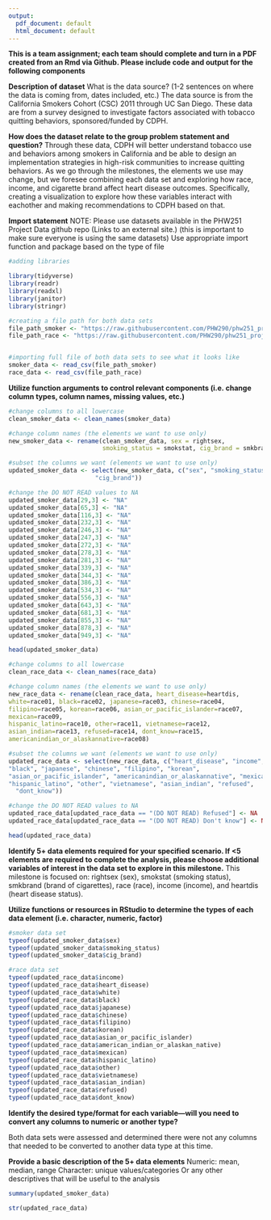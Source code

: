 ```yaml
---
output:
  pdf_document: default
  html_document: default
---
```

**This is a team assignment; each team should complete and turn in a PDF created from an Rmd via Github. Please include code and output for the following components**



**Description of dataset**
What is the data source? (1-2 sentences on where the data is coming from, dates included, etc.)
The data source is from the California Smokers Cohort (CSC) 2011 through UC San Diego. These data are from a survey designed to investigate factors associated with tobacco quitting behaviors, sponsored/funded by CDPH.




**How does the dataset relate to the group problem statement and question?**
Through these data, CDPH will better understand tobacco use and behaviors among smokers in California and be able to design an implementation strategies in high-risk communities to increase quitting behaviors. As we go through the milestones, the elements we use may change, but we foresee combining each data set and exploring how race, income, and cigarette brand affect heart disease outcomes. Specifically, creating a visualization to explore how these variables interact with eachother and making recommendations to CDPH based on that.



**Import statement**
NOTE: Please use datasets available in the PHW251 Project Data github repo (Links to an external site.) (this is important to make sure everyone is using the same datasets)
Use appropriate import function and package based on the type of file


```r

#adding libraries

library(tidyverse)
library(readr)
library(readxl)
library(janitor)
library(stringr)

```

```r
#creating a file path for both data sets
file_path_smoker <- "https://raw.githubusercontent.com/PHW290/phw251_projectdata/main/ca_csc_smoker_data.csv"
file_path_race <- "https://raw.githubusercontent.com/PHW290/phw251_projectdata/main/ca_csc_outcome_race_data.csv"


#importing full file of both data sets to see what it looks like
smoker_data <- read_csv(file_path_smoker)
race_data <- read_csv(file_path_race)

```


**Utilize function arguments to control relevant components (i.e. change column types, column names, missing values, etc.)**
```r

#change columns to all lowercase
clean_smoker_data <- clean_names(smoker_data)

#change column names (the elements we want to use only)
new_smoker_data <- rename(clean_smoker_data, sex = rightsex, 
                          smoking_status = smokstat, cig_brand = smkbrand)

#subset the columns we want (elements we want to use only)
updated_smoker_data <- select(new_smoker_data, c("sex", "smoking_status",
                        "cig_brand"))

#change the DO NOT READ values to NA
updated_smoker_data[29,3] <- "NA"
updated_smoker_data[65,3] <- "NA"
updated_smoker_data[116,3] <- "NA"
updated_smoker_data[232,3] <- "NA"
updated_smoker_data[246,3] <- "NA"
updated_smoker_data[247,3] <- "NA"
updated_smoker_data[272,3] <- "NA"
updated_smoker_data[278,3] <- "NA"
updated_smoker_data[281,3] <- "NA"
updated_smoker_data[339,3] <- "NA"
updated_smoker_data[344,3] <- "NA"
updated_smoker_data[386,3] <- "NA"
updated_smoker_data[534,3] <- "NA"
updated_smoker_data[556,3] <- "NA"
updated_smoker_data[643,3] <- "NA"
updated_smoker_data[681,3] <- "NA"
updated_smoker_data[855,3] <- "NA"
updated_smoker_data[878,3] <- "NA"
updated_smoker_data[949,3] <- "NA"

head(updated_smoker_data)
```

```r

#change columns to all lowercase
clean_race_data <- clean_names(race_data)

#change column names (the elements we want to use only)
new_race_data <- rename(clean_race_data, heart_disease=heartdis, 
white=race01, black=race02, japanese=race03, chinese=race04, 
filipino=race05, korean=race06, asian_or_pacific_islander=race07, 
mexican=race09, 
hispanic_latino=race10, other=race11, vietnamese=race12, 
asian_indian=race13, refused=race14, dont_know=race15, 
americanindian_or_alaskannative=race08)

#subset the columns we want (elements we want to use only)
updated_race_data <- select(new_race_data, c("heart_disease", "income", "white", 
"black", "japanese", "chinese", "filipino", "korean", 
"asian_or_pacific_islander", "americanindian_or_alaskannative", "mexican", 
"hispanic_latino", "other", "vietnamese", "asian_indian", "refused",
  "dont_know"))

#change the DO NOT READ values to NA
updated_race_data[updated_race_data == "(DO NOT READ) Refused"] <- NA
updated_race_data[updated_race_data == "(DO NOT READ) Don't know"] <- NA

head(updated_race_data)

```


**Identify 5+ data elements required for your specified scenario. If <5 elements are required to complete the analysis, please choose additional variables of interest in the data set to explore in this milestone.**
This milestone is focused on: rightsex (sex), smokstat (smoking status), smkbrand (brand of cigarettes), race (race), income (income), and heartdis (heart disease status).



**Utilize functions or resources in RStudio to determine the types of each data element (i.e. character, numeric, factor)**
```r
#smoker data set
typeof(updated_smoker_data$sex)
typeof(updated_smoker_data$smoking_status)
typeof(updated_smoker_data$cig_brand)
```

```r
#race data set
typeof(updated_race_data$income)
typeof(updated_race_data$heart_disease)
typeof(updated_race_data$white)
typeof(updated_race_data$black)
typeof(updated_race_data$japanese)
typeof(updated_race_data$chinese)
typeof(updated_race_data$filipino)
typeof(updated_race_data$korean)
typeof(updated_race_data$asian_or_pacific_islander)
typeof(updated_race_data$american_indian_or_alaskan_native)
typeof(updated_race_data$mexican)
typeof(updated_race_data$hispanic_latino)
typeof(updated_race_data$other)
typeof(updated_race_data$vietnamese)
typeof(updated_race_data$asian_indian)
typeof(updated_race_data$refused)
typeof(updated_race_data$dont_know)
```

**Identify the desired type/format for each variable—will you need to convert any columns to numeric or another type?**

Both data sets were assessed and determined there were not any columns that needed to be converted to another data type at this time.


**Provide a basic description of the 5+ data elements**
Numeric: mean, median, range
Character:  unique values/categories
Or any other descriptives that will be useful to the analysis
```r
summary(updated_smoker_data)
```

```r
str(updated_race_data)
```

